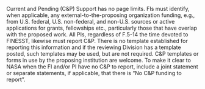 ::: {.callout-note collapse="false"}

Current and Pending (C&P) Support has no page limits. FIs must identify, when applicable, any external-to-the-proposing organization funding, e.g., from U.S. federal, U.S. non-federal, and non-U.S. sources or active applications for grants, fellowships etc., particularly those that have overlap with the proposed work. All PIs, regardless of F.5-14 the time devoted to FINESST, likewise must report C&P. There is no template established for reporting this information and if the reviewing Division has a template posted, such templates may be used, but are not required. C&P templates or forms in use by the proposing institution are welcome. To make it clear to NASA when the FI and/or PI have no C&P to report, include a joint statement or separate statements, if applicable, that there is "No C&P funding to report".

:::